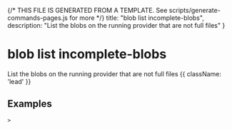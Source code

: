 {/* THIS FILE IS GENERATED FROM A TEMPLATE. See scripts/generate-commands-pages.js for more */}
    title: "blob list incomplete-blobs",
    description: "List the blobs on the running provider that are not full files"
}

<div className='not-prose mb-5'>
    <Breadcrumbs pages={[
        { name: 'Commands', href: '/docs/commands', current: false },
        { name: 'blob list incomplete-blobs', href: '/docs/commands/blob-list-incomplete-blobs', current: true },
    ]} />
</div>

# blob list incomplete-blobs

List the blobs on the running provider that are not full files {{ className: 'lead' }}



## Examples

<CodeGroup title="SET">


```text {{ title: 'console' }}
> 
```






</CodeGroup>

